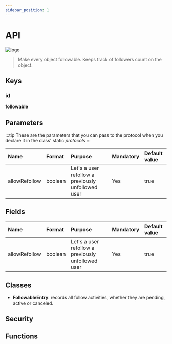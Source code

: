 ```yaml
---
sidebar_position: 1
---
```


# API

![logo](./assets/direction-sign-3.png)


> Make every object followable. Keeps track of followers count on the object.

## Keys

### id
**followable**

## Parameters
:::tip
These are the parameters that you can pass to the protocol when you declare it in the class' static *protocols*
:::

| Name | Format | Purpose | Mandatory | Default value 
|:--|:--|:--|:--|:--|
| allowRefollow| boolean| Let's a user refollow a previously unfollowed user | Yes | true | 

## Fields
| Name | Format | Purpose | Mandatory | Default value 
|:--|:--|:--|:--|:--|
| allowRefollow| boolean| Let's a user refollow a previously unfollowed user | Yes | true | 

## Classes
- **FollowableEntry**: records all follow activities, whether they are pending, active or canceled.

## Security

## Functions
